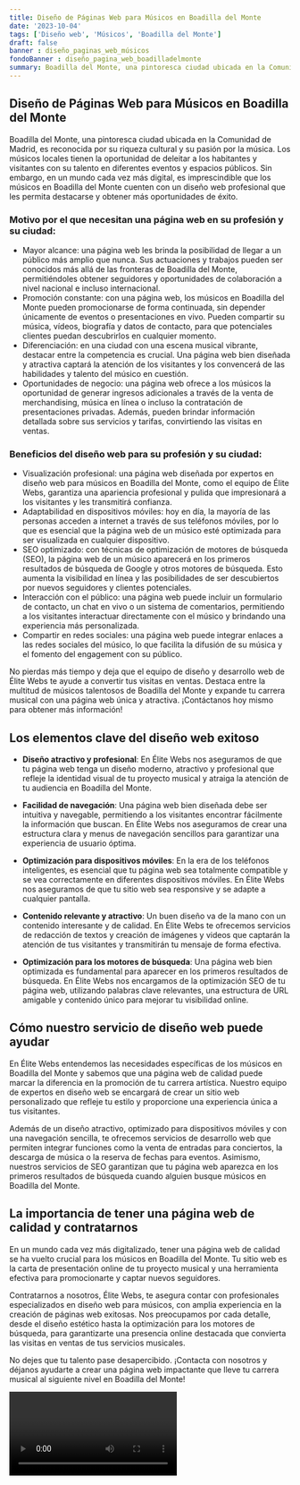 ```yaml
---
title: Diseño de Páginas Web para Músicos en Boadilla del Monte
date: '2023-10-04'
tags: ['Diseño web', 'Músicos', 'Boadilla del Monte']
draft: false
banner : diseño_paginas_web_músicos
fondoBanner : diseño_pagina_web_boadilladelmonte
summary: Boadilla del Monte, una pintoresca ciudad ubicada en la Comunidad de Madrid, es reconocida por su riqueza cultural y su pasión por la música. Los músicos locales tienen la oportunidad de deleitar a los habitantes y visitantes con su talento en diferentes eventos y espacios públicos. Sin embargo, en un mundo cada vez más digital, es imprescindible que los músicos en Boadilla del Monte cuenten con un diseño web profesional que les permita destacarse y obtener más oportunidades de éxito.
---
```


## Diseño de Páginas Web para Músicos en Boadilla del Monte

Boadilla del Monte, una pintoresca ciudad ubicada en la Comunidad de Madrid, es reconocida por su riqueza cultural y su pasión por la música. Los músicos locales tienen la oportunidad de deleitar a los habitantes y visitantes con su talento en diferentes eventos y espacios públicos. Sin embargo, en un mundo cada vez más digital, es imprescindible que los músicos en Boadilla del Monte cuenten con un diseño web profesional que les permita destacarse y obtener más oportunidades de éxito.

### Motivo por el que necesitan una página web en su profesión y su ciudad:

- Mayor alcance: una página web les brinda la posibilidad de llegar a un público más amplio que nunca. Sus actuaciones y trabajos pueden ser conocidos más allá de las fronteras de Boadilla del Monte, permitiéndoles obtener seguidores y oportunidades de colaboración a nivel nacional e incluso internacional.
- Promoción constante: con una página web, los músicos en Boadilla del Monte pueden promocionarse de forma continuada, sin depender únicamente de eventos o presentaciones en vivo. Pueden compartir su música, vídeos, biografía y datos de contacto, para que potenciales clientes puedan descubrirlos en cualquier momento.
- Diferenciación: en una ciudad con una escena musical vibrante, destacar entre la competencia es crucial. Una página web bien diseñada y atractiva captará la atención de los visitantes y los convencerá de las habilidades y talento del músico en cuestión.
- Oportunidades de negocio: una página web ofrece a los músicos la oportunidad de generar ingresos adicionales a través de la venta de merchandising, música en línea o incluso la contratación de presentaciones privadas. Además, pueden brindar información detallada sobre sus servicios y tarifas, convirtiendo las visitas en ventas.

### Beneficios del diseño web para su profesión y su ciudad:

- Visualización profesional: una página web diseñada por expertos en diseño web para músicos en Boadilla del Monte, como el equipo de Élite Webs, garantiza una apariencia profesional y pulida que impresionará a los visitantes y les transmitirá confianza.
- Adaptabilidad en dispositivos móviles: hoy en día, la mayoría de las personas acceden a internet a través de sus teléfonos móviles, por lo que es esencial que la página web de un músico esté optimizada para ser visualizada en cualquier dispositivo.
- SEO optimizado: con técnicas de optimización de motores de búsqueda (SEO), la página web de un músico aparecerá en los primeros resultados de búsqueda de Google y otros motores de búsqueda. Esto aumenta la visibilidad en línea y las posibilidades de ser descubiertos por nuevos seguidores y clientes potenciales.
- Interacción con el público: una página web puede incluir un formulario de contacto, un chat en vivo o un sistema de comentarios, permitiendo a los visitantes interactuar directamente con el músico y brindando una experiencia más personalizada.
- Compartir en redes sociales: una página web puede integrar enlaces a las redes sociales del músico, lo que facilita la difusión de su música y el fomento del engagement con su público.

No pierdas más tiempo y deja que el equipo de diseño y desarrollo web de Élite Webs te ayude a convertir tus visitas en ventas. Destaca entre la multitud de músicos talentosos de Boadilla del Monte y expande tu carrera musical con una página web única y atractiva. ¡Contáctanos hoy mismo para obtener más información!

<GifSeo />

<Cta />

## Los elementos clave del diseño web exitoso

- **Diseño atractivo y profesional**: En Élite Webs nos aseguramos de que tu página web tenga un diseño moderno, atractivo y profesional que refleje la identidad visual de tu proyecto musical y atraiga la atención de tu audiencia en Boadilla del Monte.

- **Facilidad de navegación**: Una página web bien diseñada debe ser intuitiva y navegable, permitiendo a los visitantes encontrar fácilmente la información que buscan. En Élite Webs nos aseguramos de crear una estructura clara y menus de navegación sencillos para garantizar una experiencia de usuario óptima.

- **Optimización para dispositivos móviles**: En la era de los teléfonos inteligentes, es esencial que tu página web sea totalmente compatible y se vea correctamente en diferentes dispositivos móviles. En Élite Webs nos aseguramos de que tu sitio web sea responsive y se adapte a cualquier pantalla.

- **Contenido relevante y atractivo**: Un buen diseño va de la mano con un contenido interesante y de calidad. En Élite Webs te ofrecemos servicios de redacción de textos y creación de imágenes y videos que captarán la atención de tus visitantes y transmitirán tu mensaje de forma efectiva.

- **Optimización para los motores de búsqueda**: Una página web bien optimizada es fundamental para aparecer en los primeros resultados de búsqueda. En Élite Webs nos encargamos de la optimización SEO de tu página web, utilizando palabras clave relevantes, una estructura de URL amigable y contenido único para mejorar tu visibilidad online.

## Cómo nuestro servicio de diseño web puede ayudar

En Élite Webs entendemos las necesidades específicas de los músicos en Boadilla del Monte y sabemos que una página web de calidad puede marcar la diferencia en la promoción de tu carrera artística. Nuestro equipo de expertos en diseño web se encargará de crear un sitio web personalizado que refleje tu estilo y proporcione una experiencia única a tus visitantes.

Además de un diseño atractivo, optimizado para dispositivos móviles y con una navegación sencilla, te ofrecemos servicios de desarrollo web que permiten integrar funciones como la venta de entradas para conciertos, la descarga de música o la reserva de fechas para eventos. Asimismo, nuestros servicios de SEO garantizan que tu página web aparezca en los primeros resultados de búsqueda cuando alguien busque músicos en Boadilla del Monte.

## La importancia de tener una página web de calidad y contratarnos

En un mundo cada vez más digitalizado, tener una página web de calidad se ha vuelto crucial para los músicos en Boadilla del Monte. Tu sitio web es la carta de presentación online de tu proyecto musical y una herramienta efectiva para promocionarte y captar nuevos seguidores.

Contratarnos a nosotros, Élite Webs, te asegura contar con profesionales especializados en diseño web para músicos, con amplia experiencia en la creación de páginas web exitosas. Nos preocupamos por cada detalle, desde el diseño estético hasta la optimización para los motores de búsqueda, para garantizarte una presencia online destacada que convierta las visitas en ventas de tus servicios musicales.

No dejes que tu talento pase desapercibido. ¡Contacta con nosotros y déjanos ayudarte a crear una página web impactante que lleve tu carrera musical al siguiente nivel en Boadilla del Monte!

<Video />

<CtaBot job='Músicos' city='Boadilla del Monte'/>

<Gmaps query='Boadilla del Monte+españa+maps' />